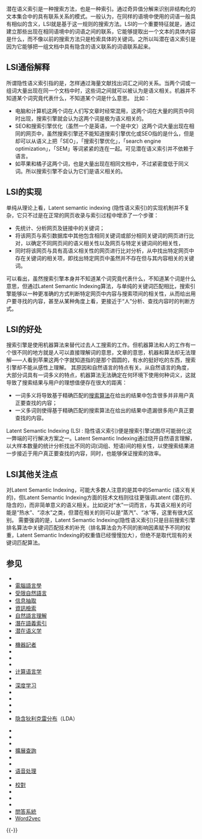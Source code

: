 {{多個問題|
{{unreferenced|time=2015-09-06T04:29:43+00:00}}
{{expert|1=计算机科学|time=2010-03-31T09:35:18+00:00}}
}}
潜在语义索引是一种搜索方法，也是一种索引。通过奇异值分解来识别非结构化的文本集合中的具有联系关系的模式。一般认为，在同样的语境中使用的词语一般具有相似的含义，LSI就是基于这一规则的搜索方法。LSI的一个重要特征就是，通过建立那些出现在相同语境中的词语之间的联系，它能够提取出一个文本的具体内容是什么，而不像以前的搜索方法只是检索具体的关键词。之所以叫潜在语义索引是因为它能够把一组文档中具有隐含的语义联系的词语联系起来。

== LSI通俗解释 ==

所谓隐性语义索引指的是，怎样通过海量文献找出词汇之间的关系。当两个词或一组词大量出现在同一个文档中时，这些词之间就可以被认为是语义相关。机器并不知道某个词究竟代表什么，不知道某个词是什么意思。
比如：
*电脑和计算机这两个词在人们写文章时经常混用，这两个词在大量的网页中同时出现，搜索引擎就会认为这两个词是极为语义相关的。 
*SEO和搜索引擎优化（虽然一个是英语，一个是中文）这两个词大量出现在相同的网页中，虽然搜索引擎还不能知道搜索引擎优化或SEO指的是什么，但是却可以从语义上把「SEO」，「搜索引擎优化」，「search engine optimization」，「SEM」等词紧紧的连在一起。可见潜在语义索引并不依赖于语言。
*如苹果和橘子这两个词，也是大量出现在相同文档中，不过紧密度低于同义词。所以搜索引擎不会认为它们是语义相关的。

== LSI的实现 ==

单纯从理论上看，Latent semantic indexing (隐性语义索引)的实现机制并不复杂，它只不过是在正常的网页收录与索引过程中增添了一个步骤：
*先统计、分析网页及链接中的关键词；
*将该网页与索引数据库中其他包含相同关键词或部分相同关键词的网页进行比对，以确定不同网页间的语义相关性以及网页与特定关键词间的相关性，
*同时将该网页与具有高语义相关性的网页进行比对分析，从中找出特定网页中存在关键词的相关项，即找出特定网页中虽然并不存在但与其内容相关的关键词。
可以看出，虽然搜索引擎本身并不知道某个词究竟代表什么，不知道某个词是什么意思，但通过Latent Semantic Indexing算法，与单纯的关键词匹配相比，搜索引擎能够以一种更准确的方式判断特定网页中内容与搜索项间的相关性，从而给出用户要寻找的内容，甚至从某种角度上看，更接近于“人”分析、查找内容时的判断方式。

== LSI的好处 ==

搜索引擎是使用机器算法来替代过去人工搜索的工作。但机器算法和人的工作有一个很不同的地方就是人可以直接理解词的意思，文章的意思，机器和算法却无法理解——人看到苹果这两个字就知道指的是那个圆圆的，有水的挺好吃的东西，搜索引擎却不能从感性上理解。
其原因和自然语言的特点有关。从自然语言的角度，大部分词具有一词多义的特点，机器算法无法确定在何环境下使用何种词义，这就导致了搜索结果与用户的理想值便存在很大的距离：
*一词多义将导致基于精确匹配的[[搜索算法|搜索算法]]在给出的结果中包含很多并非用户真正要查找的内容；
*一义多词则使得基于精确匹配的搜索算法在给出的结果中遗漏很多用户真正要查找的内容。
Latent Semantic Indexing (LSI : 隐性语义索引)便是搜索引擎试图尽可能弱化这一弊端的可行解决方案之一。Latent Semantic Indexing通过绕开自然语言理解，以大样本数量的统计分析找出不同的词(词组、短语)间的相关性，以使搜索结果进一步接近于用户真正要查找的内容，同时，也能够保证搜索的效率。

== LSI其他关注点 ==

对Latent Semantic Indexing，可能大多数人注意的是其中的Semantic (语义有关的)，但Latent Semantic Indexing方面的技术文档则往往更强调Latent (潜在的、隐含的)，而非简单意义的语义相关。比如说对“水”一词而言，与其语义相关的可能是“热水”、“凉水”之类，但潜在相关的则可以是“蒸汽”、“冰”等，这里有很大区别。
需要强调的是，Latent Semantic Indexing(隐性语义索引)只是目前搜索引擎排名算法中关键词匹配技术的补充（排名算法会为不同的影响因素赋予不同的权重，Latent Semantic Indexing的权重值已经慢慢加大），但绝不是取代现有的关键词匹配算法。

== 参见 ==
{{div col |cols = 3 }}
* {{le|萬能翻譯機|universal translator}}
* [[電腦語言學|電腦語言學]]
* [[受限自然語言|受限自然語言]]
* [[信息抽取|信息抽取]]
* [[資訊檢索|資訊檢索]]
* [[自然語言理解|自然語言理解]]
* [[潛在語義索引|潛在語義索引]]
* [[潜在语义学|潜在语义学]]
* {{le|隨機文法|Stochastic grammar}}
* [[機器記者|機器記者]]
* {{le|寫作自動評分|Automated essay scoring}}
* {{le|生物醫學文件探勘系統|Biomedical text mining}}
* {{le|複合詞處理|Compound term processing}}
* [[计算语言学|计算语言学]]
* {{le|電腦輔助審查|Computer-assisted reviewing}}
* [[深度学习|深度学习]]
* {{le|深度語言處理|Deep linguistic processing}}
* {{le|輔助外文閱讀|Foreign language reading aid}}
* {{le|輔助外文寫作|Foreign language writing aid}}
* {{le|語言科技|Language technology}}
* [[隐含狄利克雷分布|隐含狄利克雷分布]]（LDA）
<!--* [[List_of_natural_language_processing_toolkits|List of natural language processing toolkits]]-->
* {{le|母语识别|Native-language identification}}
* {{le|自然語言編程|Natural language programming}}
* {{le|自然語言使用者界面|Natural language user interface}}
* [[擴展查詢|擴展查詢]]
* {{le|具體化 (語言學)|Reification (linguistics)}}
* {{le|語義折疊|Semantic folding}}
* [[语音处理|语音处理]]
* {{le|口語對話系統|Spoken dialogue system}}
* [[校對|校對]]
* {{le|文字简化|Text simplification}}
* {{le|Thought vector|Thought vector}}
* {{le|Truecasing|Truecasing}}
* [[問答系統|問答系統]]
* [[Word2vec|Word2vec]]
{{div col end}}

{{-}}
{{Computer Science}}

{{Authority control}}
